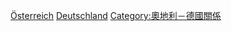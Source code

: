 {{Commonscat|Borders of Austria-Germany}}

[[Category:德國邊界|Österreich]]
[[Category:奧地利邊界|Deutschland]]
[[Category:奧地利－德國關係|Category:奧地利－德國關係]]